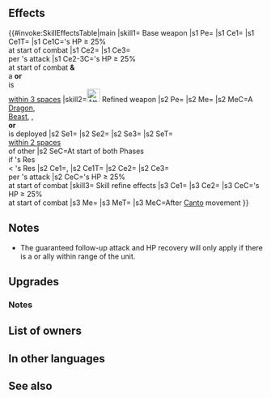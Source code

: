 {{Weapon Infobox
|tagid=SID_氷槍フィンブル
|weaponName=Icy Fimbulvetr
|weaponType=Blue Tome
|userVersion1=Closed
|userVersion2=Open
|userVersion3=Gleam Closed
|userVersion4=Gleam Open
|might=14
|range=2
|effect=Grants Atk+3. At start of combat, if unit's HP ≥ 25%, inflicts Atk/Res-6 on foe during combat.<br><br>At start of combat, if unit's HP ≥ 25% and unit is within 3 spaces of a cavalry or flying ally, unit makes a guaranteed follow-up attack, and also, if unit deals damage to foe during combat, restores 5 HP to unit. (Triggers even if 0 damage is dealt.)
|cost=400
|exclusive=1
|statModifiers=0,17,0,0,0
|required=Thoron;Shine
|intID=2471
|sort=513
|value=20
|timingID=1
|abilityID=242
|limit1ID=42
|randomTimestamp=2021-04-05T07:00:00Z
|randomMinLv=31
|refinePaths=default
|refineSP=400
|refineMedals=500
|refineDews=200
|upgradedEffect=Grants Atk+3.<br><br>If there is a dragon, beast, cavalry, or flying ally on the map, enables【Canto (２)】.<br><br>At start of player phase or enemy phase, inflicts Atk/Res-7,【Exposure】, and【Guard】 on foes with Res < unit's Res and that are within 2 spaces of another foe through their next actions.<br><br>At start of combat, if unit's HP ≥ 25%, inflicts Atk/Res-6 and Spd-5 on foe and unit makes a guaranteed follow-up attack during combat, and also, when unit deals damage to foe during combat, restores 7 HP to unit.<br><br>【Canto (２)】<br>After an attack, Assist skill, or structure destruction, unit can move ２ space(s).<br>(Once per turn. Only highest value applied. Does not stack.)<br><br>【Exposure】<br>Foe's attacks deal +10 damage.<br><br>【Guard】<br>Inflicts Special cooldown charge -1 on target per attack during combat through its next action. (Only highest value applied. Does not stack.)
|refineStatsSkill1=0,0,0,0,0
|effectSkill1=At start of combat, if unit's HP ≥ 25%, inflicts penalty on foe's Atk/Spd/Res = 10% of unit's Res at start of combat + 5 and deals damage = 20% of unit's Res during combat (excluding area-of-effect Specials).<br><br>When Canto triggers, enables unit to use 【Sing/Dance】(once per turn; if similar effects are active, this effect does not trigger; this effect is not treated as an Assist skill, nor is it treated as a Sing or Dance skill).<br><br>【Sing/Dance】<br>Range = 1. Grants another action to target ally.
|properties=random_owner
}}
==Effects==
{{#invoke:SkillEffectsTable|main
|skill1={{SCi|weapon}} Base weapon
|s1 Pe={{Eft|Stat Boosts|Atk|3}}
|s1 Ce1={{Eft|Temporary debuffs|Atk/Res|6}}
|s1 Ce1T={{Tgt|Foe}}
|s1 Ce1C={{Tgt|Unit}}'s HP ≥ 25%<br>at start of combat
|s1 Ce2={{Eft|Guaranteed Follow-Ups}}
|s1 Ce3={{Eft|Heal|5}}<br>per {{Tgt|Unit}}'s attack
|s1 Ce2-3C={{Tgt|Unit}}'s HP ≥ 25%<br>at start of combat '''&'''<br>a {{Mt|Cavalry}} '''or'''<br>{{Mt|Flying}} {{Tgt|Ally}} is<br>[[within 3 spaces]] 
|skill2=[[File:Attack Plus W.png|x26px|class=inline-icon]] Refined weapon
|s2 Pe={{Eft|Stat Boosts|Atk|3}}
|s2 Me={{Eft|Canto|2}}
|s2 MeC=A {{Cwti|group=1|Dragon}} [[Dragon]],<br>{{Cwti|group=1|Beast}} [[Beast]], {{Mt|Cavalry}},<br>'''or''' {{Mt|Flying}} {{Tgt|Ally}}<br>is deployed
|s2 Se1={{Eft|Penalties|Atk/Res|7}}
|s2 Se2={{SEt|Exposure}}
|s2 Se3={{SEt|Guard}}
|s2 SeT={{Tgt|Foes}}<br>[[within 2 spaces]]<br>of other {{Tgt|Foes}}
|s2 SeC=At start of both Phases<br>if {{Tgt|Foe}}'s Res<br>< {{Tgt|Unit}}'s Res
|s2 Ce1={{Eft|Temporary debuffs|Atk/Res|6}}, {{Eft|Temporary debuffs|Spd|5}}
|s2 Ce1T={{Tgt|Foe}}
|s2 Ce2={{Eft|Guaranteed Follow-Ups}}
|s2 Ce3={{Eft|Heal|7}}<br>per {{Tgt|Unit}}'s attack
|s2 CeC={{Tgt|Unit}}'s HP ≥ 25%<br>at start of combat
|skill3={{Si|Icy Fimbulvetr|refine=Skill1}} Skill refine effects
|s3 Ce1={{Eft|Temporary debuffs|Atk/Spd/Res|10% of {{Tgt|Unit}}'s Res<br>at start of combat, +5}}
|s3 Ce2={{Eft|Damage Boost|20% of {{Tgt|Unit}}'s Res}}
|s3 CeC={{Tgt|Unit}}'s HP ≥ 25%<br>at start of combat
|s3 Me={{Eft|Sing/Dance}}
|s3 MeT={{Tgt|Target Ally}}
|s3 MeC=After [[Canto]] movement
}}

==Notes==
{{Temporary debuffs}}
{{Guaranteed follow-up interaction}}
{{CombatHPRecovery}}
* The guaranteed follow-up attack and HP recovery will only apply if there is a {{Mt|Cavalry}} or {{Mt|Flying}} ally within range of the unit.
==Upgrades==
{{Weapon Upgrade List}}
===Notes===
{{Canto|2|name=Refined Icy Fimbulvetr}}
{{Penalties|name=Refined Icy Fimbulvetr}}
{{Exposure|name=Refined Icy Fimbulvetr}}
{{Guard|name=Refined Icy Fimbulvetr}}
{{At start of combat}}
{{DamageBoost|name={{St|Icy Fimbulvetr|refine=Skill1}}}}
==List of owners==
{{Skill Hero List}}
==In other languages==
{{OtherLanguages
|japanese=氷槍フィンブル
|german=Eis-Fimbulwinter
|spanishEU=Fimbulvetr gélido
|spanishLA=Fimbulvetr gélido
|french=Fimbulvetr gelée
|italian=Fimbulvetr gelo
|chineseTW=冰槍芬布爾
|portuguese=Fimbulvetr gelo
}}
==See also==
{{see also skills|cond=WikiName LIKE '%fimbulvetr%' OR (Description LIKE '%when canto triggers, enables unit to use%') AND Exclusive='1'}}
{{Weapons Navbox}}